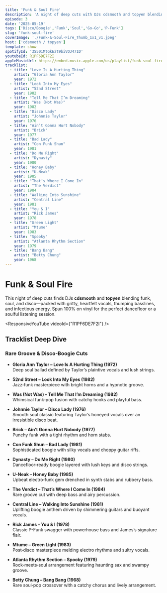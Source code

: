 ```yaml
---
title: 'Funk & Soul Fire'
description: 'A night of deep cuts with DJs cdsmooth and topyen blending funk, soul, and disco—packed with gritty, heartfelt vocals, thumping basslines, and infectious energy.'
episode: 3
date: '2025-05-19'
tags: ['Disco/Boogie','Funk','Soul','Go-Go','P-Funk']
slug: 'funk-soul-fire'
coverImage: './Funk-&-Soul-Fire_Thumb_1x1_v1.jpeg'
host: ['cdsmooth / topyen']
template: show
spotifyId: '3S501MtGkEzt9biVOJ471D'
youtubeId: R1PF6DE7F2I
appleMusicUrl: https://embed.music.apple.com/us/playlist/funk-soul-fire/pl.u-kvrb5FJAqXA
tracklist:
  - title: "Love Is A Hurting Thing"
    artist: "Gloria Ann Taylor"
    year: 1972
  - title: "Look Into My Eyes"
    artist: "52nd Street"
    year: 1982
  - title: "Tell Me That I’m Dreaming"
    artist: "Was (Not Was)"
    year: 1982
  - title: "Disco Lady"
    artist: "Johnnie Taylor"
    year: 1976
  - title: "Ain’t Gonna Hurt Nobody"
    artist: "Brick"
    year: 1977
  - title: "Bad Lady"
    artist: "Con Funk Shun"
    year: 1981
  - title: "Do Me Right"
    artist: "Dynasty"
    year: 1980
  - title: "Honey Baby"
    artist: "U-Neak"
    year: 1985
  - title: "That’s Where I Come In"
    artist: "The Verdict"
    year: 1984
  - title: "Walking Into Sunshine"
    artist: "Central Line"
    year: 1981
  - title: "You & I"
    artist: "Rick James"
    year: 1978
  - title: "Green Light"
    artist: "Mtume"
    year: 1983
  - title: "Spooky"
    artist: "Atlanta Rhythm Section"
    year: 1979
  - title: "Bang Bang"
    artist: "Betty Chung"
    year: 1968
---
```


# **Funk & Soul Fire**

This night of deep cuts finds DJs **cdsmooth** and **topyen** blending funk, soul, and disco—packed with gritty, heartfelt vocals, thumping basslines, and infectious energy. Spun 100% on vinyl for the perfect dancefloor or a soulful listening session.


<ResponsiveYouTube videoId={"R1PF6DE7F2I"} />

## **Tracklist Deep Dive**

### **Rare Groove & Disco‐Boogie Cuts**

- **Gloria Ann Taylor – Love Is A Hurting Thing (1972)**  
  Deep soul ballad defined by Taylor’s plaintive vocals and lush strings.

- **52nd Street – Look Into My Eyes (1982)**  
  Jazz‐funk masterpiece with bright horns and a hypnotic groove.

- **Was (Not Was) – Tell Me That I’m Dreaming (1982)**  
  Whimsical funk‐pop fusion with catchy hooks and playful bass.

- **Johnnie Taylor – Disco Lady (1976)**  
  Smooth soul classic featuring Taylor’s honeyed vocals over an irresistible disco beat.

- **Brick – Ain’t Gonna Hurt Nobody (1977)**  
  Punchy funk with a tight rhythm and horn stabs.

- **Con Funk Shun – Bad Lady (1981)**  
  Sophisticated boogie with silky vocals and choppy guitar riffs.

- **Dynasty – Do Me Right (1980)**  
  Dancefloor‐ready boogie layered with lush keys and disco strings.

- **U-Neak – Honey Baby (1985)**  
  Upbeat electro‐funk gem drenched in synth stabs and rubbery bass.

- **The Verdict – That’s Where I Come In (1984)**  
  Rare groove cut with deep bass and airy percussion.

- **Central Line – Walking Into Sunshine (1981)**  
  Uplifting boogie anthem driven by shimmering guitars and buoyant vocals.

- **Rick James – You & I (1978)**  
  Classic P-Funk swagger with powerhouse bass and James’s signature flair.

- **Mtume – Green Light (1983)**  
  Post‐disco masterpiece melding electro rhythms and sultry vocals.

- **Atlanta Rhythm Section – Spooky (1979)**  
  Rock‐meets‐soul arrangement featuring haunting sax and swampy groove.

- **Betty Chung – Bang Bang (1968)**  
  Rare soul‐pop crossover with a catchy chorus and lively arrangement.

